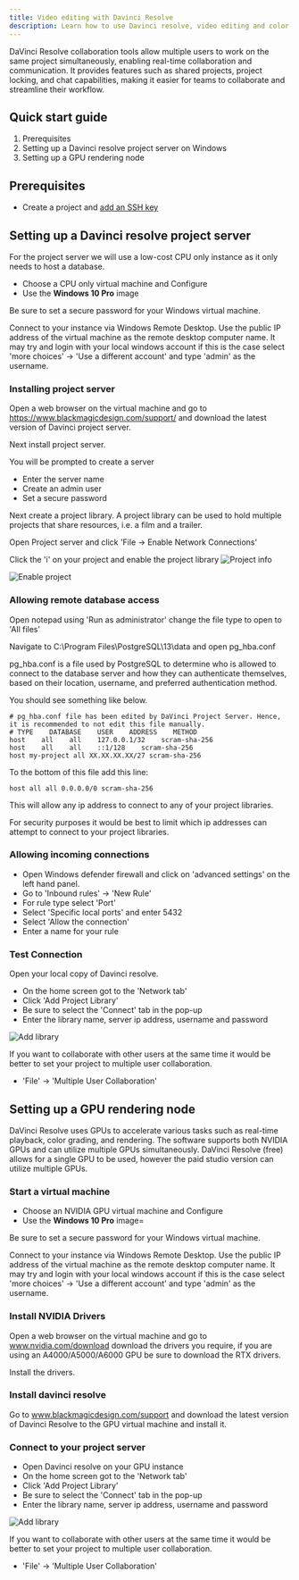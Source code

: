 ```yaml
---
title: Video editing with Davinci Resolve
description: Learn how to use Davinci resolve, video editing and color correction software, with CUDO Compute.
---
```


 DaVinci Resolve collaboration tools allow multiple users to work on the same project simultaneously, enabling real-time
 collaboration and communication. It provides features such as shared projects, project locking, and chat capabilities, making it easier for teams to collaborate and streamline their workflow.

## Quick start guide

1. Prerequisites
1. Setting up a Davinci resolve project server on Windows
1. Setting up a GPU rendering node

## Prerequisites

- Create a project and [add an SSH key](/docs/tutorials/how-to-generate-ssh-keys)

## Setting up a Davinci resolve project server

For the project server we will use a low-cost CPU only instance as it only needs to host a database.

- Choose a CPU only virtual machine and Configure
- Use the **Windows 10 Pro** image

Be sure to set a secure password for your Windows virtual machine.

Connect to your instance via Windows Remote Desktop. Use the public IP address of the virtual machine as the remote desktop computer name.
It may try and login with your local windows account if this is the case select 'more choices' -> 'Use a different account'
and type 'admin' as the username.

### Installing project server
Open a web browser on the virtual machine and go to https://www.blackmagicdesign.com/support/ and download the latest version of Davinci project server.

Next install project server.

You will be prompted to create a server
- Enter the server name
- Create an admin user
- Set a secure password

Next create a project library. A project library can be used to hold multiple projects that share resources, i.e. a film and a trailer.

Open Project server and click 'File -> Enable Network Connections'

Click the 'i' on your project and enable the project library
![Project info](/docs/images/tutorials/davinci-resolve/ps-enable-1.png)

![Enable project](/docs/images/tutorials/davinci-resolve/ps-enable-2.png)

### Allowing remote database access
Open notepad using 'Run as administrator' change the file type to open to 'All files'

Navigate to C:\Program Files\PostgreSQL\13\data and open pg_hba.conf

pg_hba.conf is a file used by PostgreSQL to determine who is allowed to connect to the database server and how they can
authenticate themselves, based on their location, username, and preferred authentication method.

You should see something like below.
```
# pg_hba.conf file has been edited by DaVinci Project Server. Hence, it is recommended to not edit this file manually.
# TYPE    DATABASE    USER    ADDRESS    METHOD
host    all    all    127.0.0.1/32    scram-sha-256
host    all    all    ::1/128    scram-sha-256
host my-project all XX.XX.XX.XX/27 scram-sha-256
```

To the bottom of this file add this line:
```
host all all 0.0.0.0/0 scram-sha-256
```
This will allow any ip address to connect to any of your project libraries.

For security purposes it would be best to limit which ip addresses can attempt to connect to your project libraries.

### Allowing incoming connections

- Open Windows defender firewall and click on 'advanced settings' on the left hand panel.
- Go to 'Inbound rules' -> 'New Rule'
- For rule type select 'Port'
- Select 'Specific local ports' and enter 5432
- Select 'Allow the connection'
- Enter a name for your rule

### Test Connection
Open your local copy of Davinci resolve.
- On the home screen got to the 'Network tab'
- Click 'Add Project Library'
- Be sure to select the 'Connect' tab in the pop-up
- Enter the library name, server ip address, username and password

![Add library](/docs/images/tutorials/davinci-resolve/ps-add-library.png)

If you want to collaborate with other users at the same time it would be better to set your project to multiple user collaboration.
- 'File' -> 'Multiple User Collaboration'

## Setting up a GPU rendering node
DaVinci Resolve uses GPUs to accelerate various tasks such as real-time playback, color grading, and rendering.
The software supports both NVIDIA GPUs and can utilize multiple GPUs simultaneously. DaVinci Resolve (free) allows for
a single GPU to be used, however the paid studio version can utilize multiple GPUs.

### Start a virtual machine
- Choose an NVIDIA GPU virtual machine and Configure
- Use the **Windows 10 Pro** image=

Be sure to set a secure password for your Windows virtual machine.

Connect to your instance via Windows Remote Desktop. Use the public IP address of the virtual machine as the remote desktop computer name.
It may try and login with your local windows account if this is the case select 'more choices' -> 'Use a different account'
and type 'admin' as the username.

### Install NVIDIA Drivers

Open a web browser on the virtual machine and go to www.nvidia.com/download download the drivers you require,
if you are using an A4000/A5000/A6000 GPU be sure to download the RTX drivers.

Install the drivers.

### Install davinci resolve
Go to www.blackmagicdesign.com/support and download the latest version of Davinci Resolve to the GPU virtual machine and install it.

### Connect to your project server
- Open Davinci resolve on your GPU instance
- On the home screen got to the 'Network tab'
- Click 'Add Project Library'
- Be sure to select the 'Connect' tab in the pop-up
- Enter the library name, server ip address, username and password

![Add library](/docs/images/tutorials/davinci-resolve/ps-add-library.png)

If you want to collaborate with other users at the same time it would be better to set your project to multiple user collaboration.
- 'File' -> 'Multiple User Collaboration'
